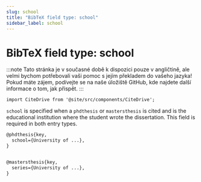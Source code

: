 ```yaml
---
slug: school
title: "BibTeX field type: school"
sidebar_label: school
---
```


# BibTeX field type: school

:::note
Tato stránka je v současné době k dispozici pouze v angličtině, ale velmi bychom potřebovali vaši pomoc s jejím překladem do vašeho jazyka! Pokud máte zájem, podívejte se na naše úložiště GitHub, kde najdete další informace o tom, jak přispět.
:::


```mdx-code-block
import CiteDrive from '@site/src/components/CiteDrive';
```
<CiteDrive /> 

`school` is specified when a `phdthesis` or `mastersthesis` is cited and is the educational institution where the student wrote the dissertation. This field is required in both entry types.

```tex
@phdthesis{key,
  school={University of ...},
}


@mastersthesis{key,
  series={University of ...},
}
```
